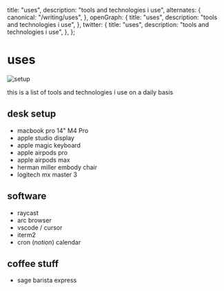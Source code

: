 
  title: "uses",
  description: "tools and technologies i use",
  alternates: {
    canonical: "/writing/uses",
  },
  openGraph: {
    title: "uses",
    description: "tools and technologies i use",
  },
  twitter: {
    title: "uses",
    description: "tools and technologies i use",
  },
};

# uses

<ViewCounter slug="uses" />

<div className="flex justify-center">
  <Image src={setup} alt="setup" className="rounded-xl" height={200} />
</div>

this is a list of tools and technologies i use on a daily basis

## desk setup

- macbook pro 14" M4 Pro
- apple studio display
- apple magic keyboard
- apple airpods pro
- apple airpods max
- herman miller embody chair
- logitech mx master 3

## software

- raycast
- arc browser
- vscode / cursor
- iterm2
- cron (_notion_) calendar

## coffee stuff

- sage barista express

